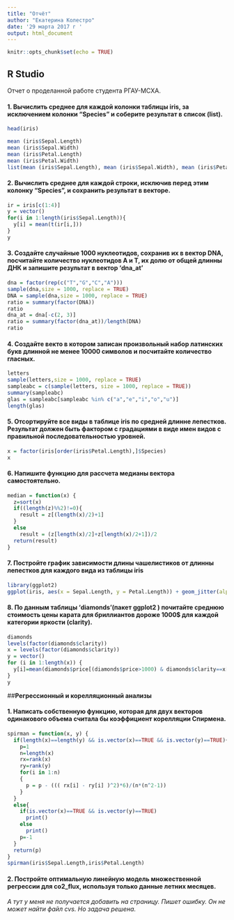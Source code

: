 ```yaml
---
title: "Отчёт"
author: "Екатерина Колестро"
date: '29 марта 2017 г '
output: html_document
---
```



```r
knitr::opts_chunk$set(echo = TRUE)
```

## R Studio

Отчет о проделанной работе студента РГАУ-МСХА.

#### 1. Вычислить среднее для каждой колонки таблицы iris, за исключением колонки “Species” и соберите результат в список (list).

```r
head(iris)
```

```r
mean (iris$Sepal.Length)
mean (iris$Sepal.Width)
mean (iris$Petal.Length)
mean (iris$Petal.Width)
list(mean (iris$Sepal.Length), mean (iris$Sepal.Width), mean (iris$Petal.Length), mean (iris$Petal.Width))
```

#### 2. Вычислить среднее для каждой строки, исключив перед этим колонку “Species”, и сохранить результат в векторе.

```r
ir = iris[c(1:4)] 
y = vector()
for(i in 1:length(iris$Sepal.Length)){
  y[i] = mean(t(ir[i,])) 
}
y
```

#### 3. Создайте случайные 1000 нуклеотидов, сохранив их в вектор DNA, посчитайте количество нуклеотидов A и T, их долю от общей длинны ДНК и запишите результат в вектор ‘dna_at’

```r
dna = factor(rep(c("T","G","C","A"))) 
sample(dna,size = 1000, replace = TRUE)
DNA = sample(dna,size = 1000, replace = TRUE)
ratio = summary(factor(DNA))
ratio
dna_at = dna[-c(2, 3)] 
ratio = summary(factor(dna_at))/length(DNA)
ratio
```

#### 4. Создайте векто в котором записан произвольный набор латинских букв длинной не менее 10000 символов и посчитайте количество гласных.
```r
letters
sample(letters,size = 1000, replace = TRUE)
sampleabc = c(sample(letters, size = 1000, replace = TRUE))
summary(sampleabc)
glas = sampleabc[sampleabc %in% c("a","e","i","o","u")] 
length(glas)
```

#### 5. Отсортируйте все виды в таблице iris по средней длинне лепестков. Результат должен быть фактором с градациями в виде имен видов с правильной последовательностью уровней.
```r
x = factor(iris[order(iris$Petal.Length),]$Species)
x
```

#### 6. Напишите функцию для рассчета медианы вектора самостоятельно.

```r
median = function(x) {
  z=sort(x)
  if((length(z)%%2)!=0){
    result = z[(length(x)/2)+1]
  }
  else
    result = (z[length(x)/2]+z[length(x)/2+1])/2
  return(result)
}
```

#### 7. Постройте график зависимости длины чашелистиков от длинны лепестков для каждого вида из таблицы iris

```r
library(ggplot2)
ggplot(iris, aes(x = Sepal.Length, y = Petal.Length)) + geom_jitter(alpha = 0.6) + facet_grid(. ~ Species)
```

#### 8. По данным таблицы ‘diamonds’(пакет ggplot2 ) почитайте среднюю стоимость цены карата для бриллиантов дороже 1000$ для каждой категории яркости (clarity).

```r
diamonds
levels(factor(diamonds$clarity))
x = levels(factor(diamonds$clarity))
y = vector()
for (i in 1:length(x)) {
  y[i]=mean(diamonds$price[(diamonds$price>1000) & diamonds$clarity==x[i]])
}
y
```

##**Регрессионный и корелляционный анализы**

#### 1. Написать собственную функцию, которая для двух векторов одинакового объема считала бы коэффициент корелляции Спирмена.

```r
spirman = function(x, y) {
  if(length(x)==length(y) && is.vector(x)==TRUE && is.vector(y)==TRUE){
    p=1
    n=length(x)
    rx=rank(x)
    ry=rank(y)
    for(i in 1:n)
    {
      p = p - ((( rx[i] - ry[i] )^2)*6)/(n*(n^2-1))
    }
  }
  else{
    if(is.vector(x)==TRUE && is.vector(y)==TRUE)
      print()
    else
      print()
    p=-1
  }
  return(p)
}
spirman(iris$Sepal.Length,iris$Petal.Length)
```
#### 2. Постройте оптимальную линейную модель множественной регрессии для co2_flux, используя только данные летних месяцев.
*А тут у меня не получается добавить на страницу. Пишет ошибку. Он не может найти файл cvs. Но задача решена.*